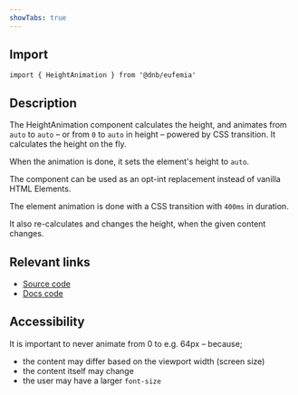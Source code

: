 ```yaml
---
showTabs: true
---
```


## Import

```tsx
import { HeightAnimation } from '@dnb/eufemia'
```

## Description

The HeightAnimation component calculates the height, and animates from `auto` to `auto` – or from `0` to `auto` in height – powered by CSS transition. It calculates the height on the fly.

When the animation is done, it sets the element's height to `auto`.

The component can be used as an opt-int replacement instead of vanilla HTML Elements.

The element animation is done with a CSS transition with `400ms` in duration.

It also re-calculates and changes the height, when the given content changes.

## Relevant links

- [Source code](https://github.com/dnbexperience/eufemia/tree/main/packages/dnb-eufemia/src/components/height-animation)
- [Docs code](https://github.com/dnbexperience/eufemia/tree/main/packages/dnb-design-system-portal/src/docs/uilib/components/height-animation)

## Accessibility

It is important to never animate from 0 to e.g. 64px – because;

- the content may differ based on the viewport width (screen size)
- the content itself may change
- the user may have a larger `font-size`
